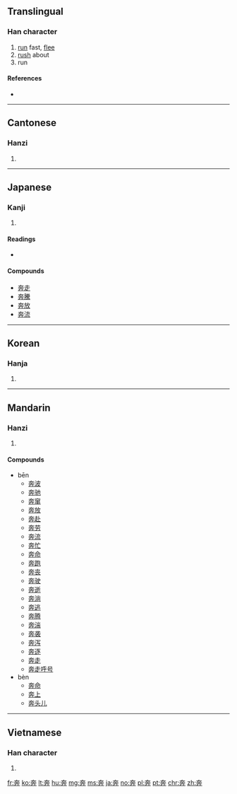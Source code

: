 {{also|犇}}
==Translingual==

===Han character===
{{Han char|rn=37|rad=大|as=06|sn=9|four=4044<sub>4</sub>|canj=大十廿 (KJT)|ids=⿱[[大]][[卉]]}}

# [[run]] fast, [[flee]]
# [[rush]] about
# run

====References====
* {{Han ref|kx=0252.030|dkj=05921|dj=0513.040|hdz=10533.010|uh=5954|ud=22868|bh=A962|bd=43362}}

----

==Cantonese==

===Hanzi===
{{yue-hanzi|jyut=[[ban1]]|y=ban1}}

# {{defn|lang=yue|sort=大06}}

----

==Japanese==

===Kanji===
{{ja-kanji|grade=c|rs=大06}}

# {{defn|lang=ja|sort=大06}}

====Readings====
* {{ja-readings|goon=[[ほん]] (hon)|kanon=[[ほん]] (hon)|kun=[[はしる]] (hashiru)}}

====Compounds====
* [[奔走]]
* [[奔騰]]
* [[奔放]]
* [[奔流]]

----

==Korean==

===Hanja===
{{ko-hanja|hangeul=분|rv=bun|mr=pun}}

# {{defn|lang=ko|sort=大06}}

----

==Mandarin==

===Hanzi===
{{cmn-hanzi|pin=[[bēn]] ([[ben1]]), [[bèn]] ([[ben4]])|wg=pen<sup>1</sup>, pen<sup>4</sup>}}

# {{defn|lang=cmn|sort=大06}}

====Compounds====
* bēn
** [[奔波]]
** [[奔驰]]
** [[奔窜]]
** [[奔放]]
** [[奔赴]]
** [[奔劳]]
** [[奔流]]
** [[奔忙]]
** [[奔命]]
** [[奔跑]]
** [[奔丧]]
** [[奔驶]]
** [[奔逝]]
** [[奔淌]]
** [[奔逃]]
** [[奔腾]]
** [[奔湍]]
** [[奔袭]]
** [[奔泻]]
** [[奔逐]]
** [[奔走]]
** [[奔走呼号]]
* bèn
** [[奔命]]
** [[奔上]]
** [[奔头儿]]

----

==Vietnamese==

===Han character===
{{vi-hantu|[[bôn]], [[bon]], [[buôn]], [[bốn]]|rs=大06}}

# {{defn|lang=vi|sort=大06}}

[[fr:奔]]
[[ko:奔]]
[[lt:奔]]
[[hu:奔]]
[[mg:奔]]
[[ms:奔]]
[[ja:奔]]
[[no:奔]]
[[pl:奔]]
[[pt:奔]]
[[chr:奔]]
[[zh:奔]]